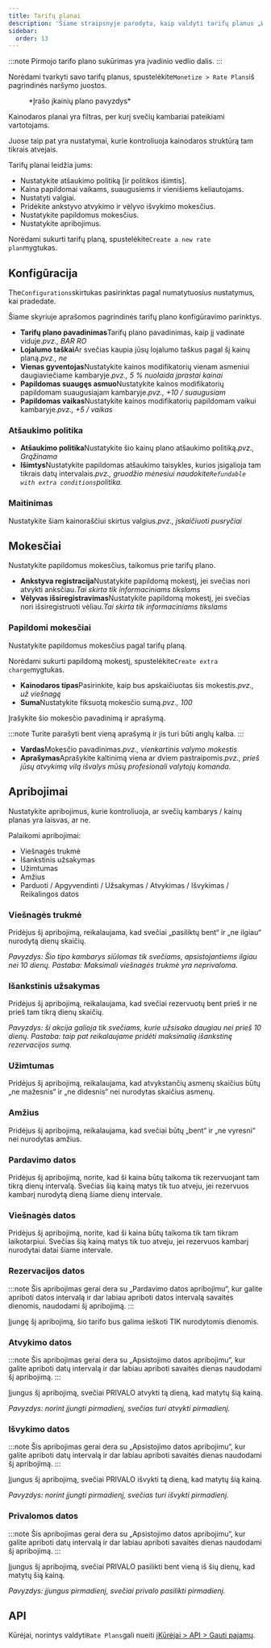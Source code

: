 ```yaml
---
title: Tarifų planai
description: 'Šiame straipsnyje parodyta, kaip valdyti tarifų planus „Wink“.'
sidebar:
  order: 13
---
```


:::note
Pirmojo tarifo plano sukūrimas yra įvadinio vedlio dalis.
:::

Norėdami tvarkyti savo tarifų planus, spustelėkite`Monetize > Rate Plans`iš pagrindinės naršymo juostos.

<figure>
  <CloudinaryImage width="350" height="559" resize="scale" quality="best" alt="Tarifų planai" src="academy/rate-plan" errorImage="noimage_opaque_nyrtl0.png" />

  <figcaption>*Įrašo įkainių plano pavyzdys*</figcaption>
</figure>


Kainodaros planai yra filtras, per kurį svečių kambariai pateikiami vartotojams.

Juose taip pat yra nustatymai, kurie kontroliuoja kainodaros struktūrą tam tikrais atvejais.

Tarifų planai leidžia jums:

* Nustatykite atšaukimo politiką \[ir politikos išimtis].
* Kaina papildomai vaikams, suaugusiems ir vienišiems keliautojams.
* Nustatyti valgiai.
* Pridėkite ankstyvo atvykimo ir vėlyvo išvykimo mokesčius.
* Nustatykite papildomus mokesčius.
* Nustatykite apribojimus.

Norėdami sukurti tarifų planą, spustelėkite`Create a new rate plan`mygtukas.

## Konfigūracija

The`Configurations`skirtukas pasirinktas pagal numatytuosius nustatymus, kai pradedate.

Šiame skyriuje aprašomos pagrindinės tarifų plano konfigūravimo parinktys.

* **Tarifų plano pavadinimas**Tarifų plano pavadinimas, kaip jį vadinate viduje.*pvz., BAR RO*
* **Lojalumo taškai**Ar svečias kaupia jūsų lojalumo taškus pagal šį kainų planą.*pvz., ne*
* **Vienas gyventojas**Nustatykite kainos modifikatorių vienam asmeniui daugiaviečiame kambaryje.*pvz., 5 % nuolaida įprastai kainai*
* **Papildomas suaugęs asmuo**Nustatykite kainos modifikatorių papildomam suaugusiajam kambaryje.*pvz., +10 / suaugusiam*
* **Papildomas vaikas**Nustatykite kainos modifikatorių papildomam vaikui kambaryje.*pvz., +5 / vaikas*

### Atšaukimo politika

* **Atšaukimo politika**Nustatykite šio kainų plano atšaukimo politiką.*pvz., Grąžinama*
* **Išimtys**Nustatykite papildomas atšaukimo taisykles, kurios įsigalioja tam tikrais datų intervalais.*pvz., gruodžio mėnesiui naudokite`Refundable with extra conditions`politika.*

### Maitinimas

Nustatykite šiam kainoraščiui skirtus valgius.*pvz., įskaičiuoti pusryčiai*

## Mokesčiai

Nustatykite papildomus mokesčius, taikomus prie tarifų plano.

* **Ankstyva registracija**Nustatykite papildomą mokestį, jei svečias nori atvykti anksčiau.*Tai skirta tik informaciniams tikslams*
* **Vėlyvas išsiregistravimas**Nustatykite papildomą mokestį, jei svečias nori išsiregistruoti vėliau.*Tai skirta tik informaciniams tikslams*

### Papildomi mokesčiai

Nustatykite papildomus mokesčius pagal tarifų planą.

Norėdami sukurti papildomą mokestį, spustelėkite`Create extra charge`mygtukas.

* **Kainodaros tipas**Pasirinkite, kaip bus apskaičiuotas šis mokestis.*pvz., už viešnagę*
* **Suma**Nustatykite fiksuotą mokesčio sumą.*pvz., 100*

Įrašykite šio mokesčio pavadinimą ir aprašymą.

:::note
Turite parašyti bent vieną aprašymą ir jis turi būti anglų kalba.
:::

* **Vardas**Mokesčio pavadinimas.*pvz., vienkartinis valymo mokestis*
* **Aprašymas**Aprašykite kaltinimą viena ar dviem pastraipomis.*pvz., prieš jūsų atvykimą vilą išvalys mūsų profesionali valytojų komanda.*

## Apribojimai

Nustatykite apribojimus, kurie kontroliuoja, ar svečių kambarys / kainų planas yra laisvas, ar ne.

Palaikomi apribojimai:

* Viešnagės trukmė
* Išankstinis užsakymas
* Užimtumas
* Amžius
* Parduoti / Apgyvendinti / Užsakymas / Atvykimas / Išvykimas / Reikalingos datos

### Viešnagės trukmė

Pridėjus šį apribojimą, reikalaujama, kad svečiai „pasiliktų bent“ ir „ne ilgiau“ nurodytą dienų skaičių.

*Pavyzdys: Šio tipo kambarys siūlomas tik svečiams, apsistojantiems ilgiau nei 10 dienų. Pastaba: Maksimali viešnagės trukmė yra neprivaloma.*

### Išankstinis užsakymas

Pridėjus šį apribojimą, reikalaujama, kad svečiai rezervuotų bent prieš ir ne prieš tam tikrą dienų skaičių.

*Pavyzdys: ši akcija galioja tik svečiams, kurie užsisako daugiau nei prieš 10 dienų. Pastaba: taip pat reikalaujame pridėti maksimalią išankstinę rezervacijos sumą.*

### Užimtumas

Pridėjus šį apribojimą, reikalaujama, kad atvykstančių asmenų skaičius būtų „ne mažesnis“ ir „ne didesnis“ nei nurodytas skaičius asmenų.

### Amžius

Pridėjus šį apribojimą, reikalaujama, kad svečiai būtų „bent“ ir „ne vyresni“ nei nurodytas amžius.

### Pardavimo datos

Pridėjus šį apribojimą, norite, kad ši kaina būtų taikoma tik rezervuojant tam tikrą dienų intervalą. Svečias šią kainą matys tik tuo atveju, jei rezervuos kambarį nurodytą dieną šiame dienų intervale.

### Viešnagės datos

Pridėjus šį apribojimą, norite, kad ši kaina būtų taikoma tik tam tikram laikotarpiui. Svečias šią kainą matys tik tuo atveju, jei rezervuos kambarį nurodytai datai šiame intervale.

### Rezervacijos datos

:::note
Šis apribojimas gerai dera su „Pardavimo datos apribojimu“, kur galite apriboti datos intervalą ir dar labiau apriboti datos intervalą savaitės dienomis, naudodami šį apribojimą.
:::

Įjungę šį apribojimą, šio tarifo bus galima ieškoti TIK nurodytomis dienomis.

### Atvykimo datos

:::note
Šis apribojimas gerai dera su „Apsistojimo datos apribojimu“, kur galite apriboti datų intervalą ir dar labiau apriboti savaitės dienas naudodami šį apribojimą.
:::

Įjungus šį apribojimą, svečiai PRIVALO atvykti tą dieną, kad matytų šią kainą.

*Pavyzdys: norint įjungti pirmadienį, svečias turi atvykti pirmadienį.*

### Išvykimo datos

:::note
Šis apribojimas gerai dera su „Apsistojimo datos apribojimu“, kur galite apriboti datų intervalą ir dar labiau apriboti savaitės dienas naudodami šį apribojimą.
:::

Įjungus šį apribojimą, svečiai PRIVALO išvykti tą dieną, kad matytų šią kainą.

*Pavyzdys: norint įjungti pirmadienį, svečias turi išvykti pirmadienį.*

### Privalomos datos

:::note
Šis apribojimas gerai dera su „Apsistojimo datos apribojimu“, kur galite apriboti datų intervalą ir dar labiau apriboti savaitės dienas naudodami šį apribojimą.
:::

Įjungus šį apribojimą, svečiai PRIVALO pasilikti bent vieną iš šių dienų, kad matytų šią kainą.

*Pavyzdys: įjungus pirmadienį, svečiai privalo pasilikti pirmadienį.*

## API

Kūrėjai, norintys valdyti`Rate Plans`gali nueiti į[Kūrėjai > API > Gauti pajamų](/developers/apis/#monetize-api).

